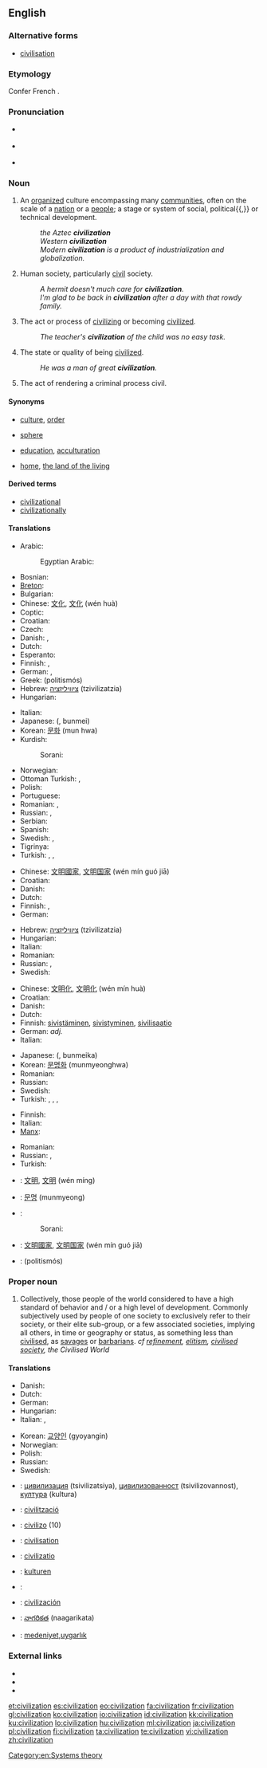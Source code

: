 {{wikipedia}}
{{wikiquote}}
==English==

===Alternative forms===
* [[civilisation]]  {{qualifier|UK}}

===Etymology===
Confer French {{term|lang=fr|civilisation}}.<!-- Century 1911: From civilize + -ation. -->

===Pronunciation===
* {{a|Aus}} {{IPA|/sɪvəlaɪˈzeɪʃən/}}
* {{a|UK}} {{IPA|/sɪv.ə.laɪˈzeɪ.ʃən/}}
* {{a|US}} {{IPA|/sɪvəlɨˈzeɪʃən/}}
: {{audio|en-us-civilization.ogg|Audio (US)}}

===Noun===
{{en-noun}}

# An [[organized]] culture encompassing many [[community|communities]], often on the scale of a [[nation]] or a [[people]]; a stage or system of social, political{{,}} or technical development.
#: ''the Aztec '''civilization'''''
#: ''Western '''civilization'''''
#: ''Modern '''civilization''' is a product of industrialization and globalization.''
# {{uncountable}} Human society, particularly [[civil]] society.
#: ''A hermit doesn't much care for '''civilization'''.''
#: ''I'm glad to be back in '''civilization''' after a day with that rowdy family.''
# The act or process of [[civilize|civilizing]] or becoming [[civilize|civilized]].
#: ''The teacher's '''civilization''' of the child was no easy task.''
# The state or quality of being [[civilized]].
#: ''He was a man of great '''civilization'''.''
# {{obsolete}} The act of rendering a criminal process civil.

====Synonyms====
* {{sense|large-scale stage of societal development}} [[culture]], [[order]]
* {{sense|group of countries}} [[sphere]]
* {{sense|act of civilizing}} [[education]], [[acculturation]]
* {{sense|preferred human society}} [[home]], [[the land of the living]]

====Derived terms====
* [[civilizational]]
* [[civilizationally]]

====Translations====
{{trans-top|organized culture}}
* Arabic: {{t+|ar|حضارة|f|tr=hidaara}}
*: Egyptian Arabic: {{tø|arz|حضارة|f|tr=ḥaḍāra|sc=Arab}}
* Bosnian: {{t-|bs|civilizacija}}
* [[Breton]]: {{t-|br|sevenadur|m|xs=Breton}}
* Bulgarian: {{t+|bg|цивилизация|f}}
* Chinese: [[文化]], [[文化]] (wén huà)
* Coptic: {{tø|cop|ⲙⲉⲛⲧ’’ⲟⲩⲱⲓⲛⲓ|m|tr=ment’’uōini}}
* Croatian: {{t-|hr|civilizacija|f|alt=civilizácija}}
* Czech: {{t+|cs|civilizace|f}}
* Danish: {{t-|da|civilisation|c}}, {{t-|da|kultur|c}}
* Dutch: {{t+|nl|beschaving|f}}
* Esperanto: {{t|eo|civilizo}}
* Finnish: {{t+|fi|kulttuuri}}, {{t-|fi|sivilisaatio}}
* German: {{t-|de|Zivilisation|f}}, {{t+|de|Kultur|f}}
* Greek: {{t+|el|πολιτισμός|m}} (politismós)
* Hebrew: [[ציוויליזציה]] (tzivilizatzia) {{f}}
* Hungarian: {{t+|hu|civilizáció}}
{{trans-mid}}
* Italian: {{t+|it|civiltà|f}}
* Japanese: {{Jpan|[[文明]]}} ({{Jpan|[[ぶんめい]]}}, bunmei)
* Korean: [[문화]] (mun hwa)
* Kurdish:
*: Sorani: {{t|ku|ئاوه‌دانی|tr=AwadAni|sc=ku-Arab}}
* Norwegian: {{t|no|sivilisasjon|m}}
* Ottoman Turkish: {{tø|ota|مدنيت|tr=medeniyyet|sc=ota-Arab}}, {{tø|ota|تمدن|tr=temeddün|sc=ota-Arab}}
* Polish: {{t|pl|cywilizacja|f}}
* Portuguese: {{t|pt|civilização|f}}
* Romanian: {{t|ro|civilizație|f}}, {{t|ro|cultură|f}}
* Russian: {{t+|ru|цивилизация|f|tr=civilizácija}}, {{t+|ru|культура|f|tr=kul'túra}}
* Serbian: {{t-|sr|civilizacija}}
* Spanish: {{t|es|civilización|f}}
* Swedish: {{t-|sv|civilisation|c}}, {{t+|sv|kultur|c}}
* Tigrinya: {{t|ti|ስልጣኔ|tr=slt’anie̯|sc=Ethi}}
* Turkish: {{t|tr|ekinç}}, {{t|tr|medeniyet}}, {{t|tr|uygarlık}}
{{trans-bottom}}

{{trans-top|human society}}
* Chinese: [[文明]][[國家]], [[文明]][[国家]] (wén mín guó jiā)
* Croatian: {{t-|hr|civilizacija|f|alt=civilizácija}}
* Danish: {{t-|da|civilisation|c}}
* Dutch: {{t|nl|bewoonde wereld}}
* Finnish: {{t+|fi|sivistys}}, {{t-|fi|sivistynyt}} {{t+|fi|yhteiskunta}}
* German: {{t+|de|Kultur|f}}
{{trans-mid}}
* Hebrew: [[ציוויליזציה]] (tzivilizatzia) {{f}}
* Hungarian: {{t+|hu|civilizáció}}
* Italian: {{t+|it|civiltà}}
* Romanian: {{t|ro|civilizație|f}}
* Russian: {{t+|ru|цивилизация|f|tr=civilizácija}}, {{t+|ru|культура|f|tr=kul'túra}}
* Swedish: {{t-|sv|civilisation|c}}
{{trans-bottom}}

{{trans-top|act or process of civilizing or becoming civilized}}
* Chinese: [[文明化]], [[文明化]] (wén mín huà)
* Croatian: {{t-|hr|civiliziranost|f|alt=civilìzīranōst}}
* Danish: {{t|da|civilisering|c}}
* Dutch: {{t|nl|civilisatie}}
* Finnish: [[sivistää|sivistäminen]], [[sivistyä|sivistyminen]], [[sivilisaatio]]
* German: {{t+|de|zivilisiert}} ''adj.''
* Italian: {{t-|it|civilizzazione|f}}
{{trans-mid}}
* Japanese: {{Jpan|[[文明化]]}} ({{Jpan|[[ぶんめいか]]}}, bunmeika)
* Korean: [[문명화]] (munmyeonghwa)
* Romanian: {{t|ro|civilizare|f}}
* Russian: {{t+|ru|цивилизация|f|tr=civilizácija}}
* Swedish: {{t|sv|civilisering|c}}
* Turkish: {{t|tr|medenîleşme}}, {{t|tr|uygarlaşma}}, {{t|tr|medenîleştirme}}, {{t|tr|uygarlaştırma}}
{{trans-bottom}}

{{trans-top|state or quality of being civilized}}
* Finnish: {{t|fi|sivistyneiyys}}
* Italian: {{t+|it|civiltà|f}}
* [[Manx]]: {{t|gv|ardveenid|f}}
{{trans-mid}}
* Romanian: {{t|ro|civilitate|f}}
* Russian: {{t|ru|цивилизованность|f|tr=civilizóvannost'}}, {{t+|ru|культура|f|tr=kul'túra}}
* Turkish: {{t|tr|sivilleşme}}
{{trans-bottom}}

{{checktrans-top}}
<!-- these were under advanced state of society-->
* {{ttbc|zh}}: [[文明]], [[文明]] (wén míng)
* {{ttbc|ko}}: [[문명]] (munmyeong)
* {{ttbc|ku}}:
*: Sorani: {{t|ku|شارستانێتی|tr=shAristAneti|sc=ku-Arab}}
{{trans-mid}}
<!-- these were under achievements of communal understanding -->
* {{ttbc|zh}}: [[文明]][[國家]], [[文明]][[国家]] (wén mín guó jiā)
* {{ttbc|el}}: {{t+|el|πολιτισμός|m}} (politismós)
{{trans-bottom}}

===Proper noun===
{{en-proper noun}}

# Collectively, those people of the world considered to have a high standard of behavior and / or a high level of development. Commonly subjectively used by people of one society to exclusively refer to their society, or their elite sub-group, or a few associated societies, implying all others, in time or geography or status, as something less than [[civilise|civilised]], as [[savage|savages]] or [[barbarian|barbarians]]. ''cf [[refinement]], [[elitism]], [[civilised society]], the Civilised World''

====Translations====
{{trans-top|people of the world considered to have a high standard of behavior}}
* Danish: {{t-|da|civilisation|c}}
* Dutch: {{t+|nl|beschaving}}
* German: {{t-|de|Zivilisation|f}}
* Hungarian: {{t+|hu|civilizáció}}
* Italian: {{t+|it|civiltà|f}},  {{t-|it|civilizzazione|f}}
{{trans-mid}}
* Korean: [[교양인]] (gyoyangin)
* Norwegian: {{t|no|sivilisasjon|m}}
* Polish: {{t|pl|cywilizacja|f}}
* Russian: {{t+|ru|цивилизация|f|tr=civilizácija}}
* Swedish: {{t-|sv|civilisation|c}}
{{trans-bottom}}

{{checktrans-top}}
<!--Please remove this section once all the words are moved to their appropriate translation table above-->
* {{ttbc|bg}}: [[цивилизация]] (tsivilizatsiya), [[цивилизованност]] (tsivilizovannost), [[култура]] (kultura)
* {{ttbc|ca}}: [[civilització]]
* {{ttbc|eo}}: [[civilizo]] (10)
* {{ttbc|fr}}: [[civilisation]]
{{trans-mid}}
* {{ttbc|la}}: [[civilizatio]]
* {{ttbc|no}}: [[kulturen]] {{f}}
* {{ttbc|fa}}: {{fa-Arab|[[تمدن|تمدّن]]}}
* {{ttbc|es}}: [[civilización]]
* {{ttbc|te}}: [[నాగరికత]] (naagarikata)
* {{ttbc|tr}}: [[medeniyet]],[[uygarlık]]
{{trans-bottom}}

===External links===
* {{R:Webster 1913}}
* {{R:Century 1911}}
* {{R:OneLook}}

[[Category:en:Systems theory]]

[[et:civilization]]
[[es:civilization]]
[[eo:civilization]]
[[fa:civilization]]
[[fr:civilization]]
[[gl:civilization]]
[[ko:civilization]]
[[io:civilization]]
[[id:civilization]]
[[kk:civilization]]
[[ku:civilization]]
[[lo:civilization]]
[[hu:civilization]]
[[ml:civilization]]
[[ja:civilization]]
[[pl:civilization]]
[[fi:civilization]]
[[ta:civilization]]
[[te:civilization]]
[[vi:civilization]]
[[zh:civilization]]